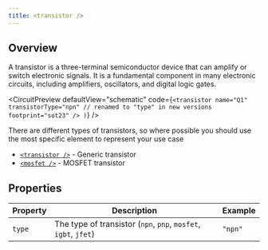 ```yaml
---
title: <transistor />
---
```


## Overview

A transistor is a three-terminal semiconductor device that can amplify or switch electronic signals. It is a fundamental component in many electronic circuits, including amplifiers, oscillators, and digital logic gates.


<CircuitPreview
  defaultView="schematic"
  code={`
    <transistor
      name="Q1"
      transistorType="npn" // renamed to "type" in new versions
      footprint="sot23"
    />
  )
`}
/>

There are different types of transistors, so where possible you should use the
most specific element to represent your use case

- [`<transistor />`](./transistor.mdx) - Generic transistor
- [`<mosfet />`](./mosfet.mdx) - MOSFET transistor

## Properties

| Property | Description                                                     | Example |
| -------- | --------------------------------------------------------------- | ------- |
| `type`   | The type of transistor (`npn`, `pnp`, `mosfet`, `igbt`, `jfet`) | `"npn"` |
